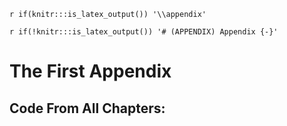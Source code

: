 `r if(knitr:::is_latex_output()) '\\appendix'`

`r if(!knitr:::is_latex_output()) '# (APPENDIX) Appendix {-}'` 
<!--
The first appendix must start with the above text. Do not remove!
-->

# The First Appendix

## Code From All Chapters:

```r
```


```r
```